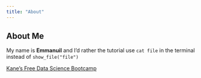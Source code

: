 ```yaml
---
title: "About"
---
```


## About Me

My name is **Emmanuil** and I'd rather the tutorial use `cat file` in the terminal
instead of `show_file("file")`

[Kane's Free Data Science Bootcamp](https://bootcamp.davidkane.info)
